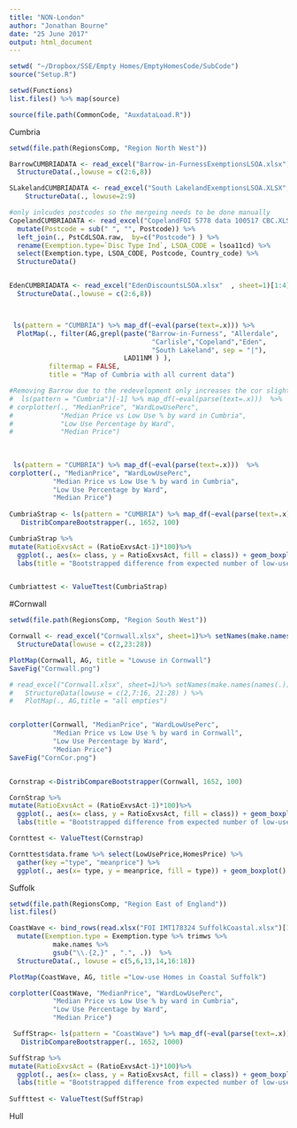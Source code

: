 ```yaml
---
title: "NON-London"
author: "Jonathan Bourne"
date: "25 June 2017"
output: html_document
---
```


```r
setwd( "~/Dropbox/SSE/Empty Homes/EmptyHomesCode/SubCode")
source("Setup.R")

setwd(Functions)
list.files() %>% map(source)
```



```r
source(file.path(CommonCode, "AuxdataLoad.R"))
```


Cumbria
```r
setwd(file.path(RegionsComp, "Region North West"))

BarrowCUMBRIADATA <- read_excel("Barrow-in-FurnessExemptionsLSOA.xlsx", sheet=1)[1:4]%>%  
  StructureData(.,lowuse = c(2:6,8))

SLakelandCUMBRIADATA <- read_excel("South LakelandExemptionsLSOA.XLSX", sheet=1)[,1:4] %>%
    StructureData(., lowuse=2:9)

#only inlcudes postcodes so the mergeing needs to be done manually
CopelandCUMBRIADATA <- read_excel("CopelandFOI 5778 data 100517 CBC.XLSX", sheet=1) %>% 
  mutate(Postcode = sub(" ", "", Postcode)) %>%
  left_join(., PstCdLSOA.raw,  by=c("Postcode") ) %>%
  rename(Exemption.type=`Disc Type Ind`, LSOA_CODE = lsoa11cd) %>%
  select(Exemption.type, LSOA_CODE, Postcode, Country_code) %>%
  StructureData()


EdenCUMBRIADATA <- read_excel("EdenDiscountsLSOA.xlsx"  , sheet=1)[1:4] %>%  
  StructureData(.,lowuse = c(2:6,8))



 ls(pattern = "CUMBRIA") %>% map_df(~eval(parse(text=.x))) %>%
  PlotMap(., filter(AG,grepl(paste("Barrow-in-Furness", "Allerdale",
                                    "Carlisle","Copeland","Eden",  
                                    "South Lakeland", sep = "|"), 
                             LAD11NM ) ), 
          filtermap = FALSE,
          title = "Map of Cumbria with all current data")

#Removing Barrow due to the redevelopment only increases the cor slightly
#  ls(pattern = "Cumbria")[-1] %>% map_df(~eval(parse(text=.x)))  %>%
# corplotter(., "MedianPrice", "WardLowUsePerc", 
#            "Median Price vs Low Use % by ward in Cumbria",
#            "Low Use Percentage by Ward",
#            "Median Price")
 
 
 
 ls(pattern = "CUMBRIA") %>% map_df(~eval(parse(text=.x)))  %>%
corplotter(., "MedianPrice", "WardLowUsePerc", 
           "Median Price vs Low Use % by ward in Cumbria",
           "Low Use Percentage by Ward",
           "Median Price")
 
CumbriaStrap <- ls(pattern = "CUMBRIA") %>% map_df(~eval(parse(text=.x))) %>%
   DistribCompareBootstrapper(., 1652, 100)

CumbriaStrap %>%
mutate(RatioExvsAct = (RatioExvsAct-1)*100)%>% 
  ggplot(., aes(x= class, y = RatioExvsAct, fill = class)) + geom_boxplot() + 
  labs(title = "Bootstrapped difference from expected number of low-use homes", y = "% difference from expected")


Cumbriattest <- ValueTtest(CumbriaStrap)

```



#Cornwall

```r

setwd(file.path(RegionsComp, "Region South West"))

Cornwall <- read_excel("Cornwall.xlsx", sheet=1)%>% setNames(make.names(names(.))) %>% .[,1:4] %>%
  StructureData(lowuse = c(2,23:28))

PlotMap(Cornwall, AG, title = "Lowuse in Cornwall")
SaveFig("Cornwall.png")

# read_excel("Cornwall.xlsx", sheet=1)%>% setNames(make.names(names(.))) %>% .[,1:4] %>%
#   StructureData(lowuse = c(2,7:16, 21:28) ) %>%
#   PlotMap(., AG,title = "all empties")


corplotter(Cornwall, "MedianPrice", "WardLowUsePerc", 
           "Median Price vs Low Use % by ward in Cornwall",
           "Low Use Percentage by Ward",
           "Median Price")
SaveFig("CornCor.png")


Cornstrap <-DistribCompareBootstrapper(Cornwall, 1652, 100)

CornStrap %>%
mutate(RatioExvsAct = (RatioExvsAct-1)*100)%>% 
  ggplot(., aes(x= class, y = RatioExvsAct, fill = class)) + geom_boxplot() + 
  labs(title = "Bootstrapped difference from expected number of low-use homes", y = "% difference from expected")

Cornttest <- ValueTtest(Cornstrap)

Cornttest$data.frame %>% select(LowUsePrice,HomesPrice) %>%
  gather(key ="type", "meanprice") %>%
  ggplot(., aes(x= type, y = meanprice, fill = type)) + geom_boxplot() 

```

Suffolk


```r
setwd(file.path(RegionsComp, "Region East of England"))
list.files()

CoastWave <- bind_rows(read.xlsx("FOI IMT178324 SuffolkCoastal.xlsx")[1:4] , read.xlsx("FOI IMT178324 Waveney.xlsx")[1:4]) %>% setNames(make.names(names(.))) %>%
  mutate(Exemption.type = Exemption.type %>% trimws %>%
           make.names %>% 
           gsub("\\.{2,}" , ".", .))  %>%
  StructureData(., lowuse = c(5,6,13,14,16:18))

PlotMap(CoastWave, AG, title ="Low-use Homes in Coastal Suffolk")

corplotter(CoastWave, "MedianPrice", "WardLowUsePerc", 
           "Median Price vs Low Use % by ward in Cumbria",
           "Low Use Percentage by Ward",
           "Median Price")

 SuffStrap<- ls(pattern = "CoastWave") %>% map_df(~eval(parse(text=.x))) %>%
   DistribCompareBootstrapper(., 1652, 1000)

SuffStrap %>%
mutate(RatioExvsAct = (RatioExvsAct-1)*100)%>% 
  ggplot(., aes(x= class, y = RatioExvsAct, fill = class)) + geom_boxplot() + 
  labs(title = "Bootstrapped difference from expected number of low-use homes", y = "% difference from expected")
 
Suffttest <- ValueTtest(SuffStrap)

```


Hull